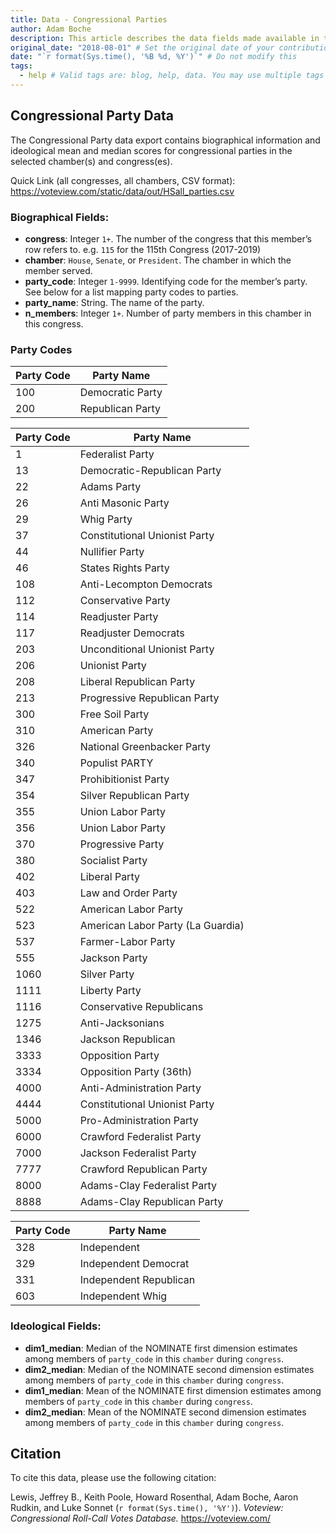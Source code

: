```yaml
---
title: Data - Congressional Parties
author: Adam Boche
description: This article describes the data fields made available in the "Congressional Parties" data download
original_date: "2018-08-01" # Set the original date of your contribution in YYYY-MM-DD format here.
date: "`r format(Sys.time(), '%B %d, %Y')`" # Do not modify this
tags:
  - help # Valid tags are: blog, help, data. You may use multiple tags for a post
---
```


## Congressional Party Data

The Congressional Party data export contains biographical information and ideological mean and median scores for congressional parties in the selected chamber(s) and congress(es).

Quick Link (all congresses, all chambers, CSV format):
[https://voteview.com/static/data/out/HSall_parties.csv](https://voteview.com/static/data/out/HSall_parties.csv)

### Biographical Fields:

* **congress**: Integer `1+`. The number of the congress that this member's row refers to. e.g. `115` for the 115th Congress (2017-2019)
* **chamber**: `House`, `Senate`, or `President`. The chamber in which the member served.
* **party_code**: Integer `1-9999`. Identifying code for the member's party. See below for a list mapping party codes to parties.
* **party_name**: String. The name of the party.
* **n_members**: Integer `1+`. Number of party members in this chamber in this congress.

### Party Codes

Party Code | Party Name
---------- | ----------
100 | Democratic Party
200 | Republican Party


Party Code | Party Name
---------- | -----------
1 | Federalist Party
13 | Democratic-Republican Party
22 | Adams Party
26 | Anti Masonic Party
29 | Whig Party
37 | Constitutional Unionist Party
44 | Nullifier Party
46 | States Rights Party
108 | Anti-Lecompton Democrats
112 | Conservative Party
114 | Readjuster Party
117 | Readjuster Democrats
203 | Unconditional Unionist Party
206 | Unionist Party
208 | Liberal Republican Party
213 | Progressive Republican Party
300 | Free Soil Party
310 | American Party
326 | National Greenbacker Party
340 | Populist PARTY
347 | Prohibitionist Party
354 | Silver Republican Party
355 | Union Labor Party
356 | Union Labor Party
370 | Progressive Party
380 | Socialist Party
402 | Liberal Party
403 | Law and Order Party
522 | American Labor Party
523 | American Labor Party (La Guardia)
537 | Farmer-Labor Party
555 | Jackson Party
1060 | Silver Party
1111 | Liberty Party
1116 | Conservative Republicans
1275 | Anti-Jacksonians
1346 | Jackson Republican
3333 | Opposition Party
3334 | Opposition Party (36th)
4000 | Anti-Administration Party
4444 | Constitutional Unionist Party
5000 | Pro-Administration Party
6000 | Crawford Federalist Party
7000 | Jackson Federalist Party
7777 | Crawford Republican Party
8000 | Adams-Clay Federalist Party
8888 | Adams-Clay Republican Party

Party Code | Party Name
---------- | -----------
328 | Independent
329 | Independent Democrat
331 | Independent Republican
603 | Independent Whig

### Ideological Fields:

* **dim1_median**: Median of the NOMINATE first dimension estimates among members of `party_code` in this `chamber` during `congress`.
* **dim2_median**: Median of the NOMINATE second dimension estimates among members of `party_code` in this `chamber` during `congress`.
* **dim1_median**: Mean of the NOMINATE first dimension estimates among members of `party_code` in this `chamber` during `congress`.
* **dim2_median**: Mean of the NOMINATE second dimension estimates among members of `party_code` in this `chamber` during `congress`.

## Citation

To cite this data, please use the following citation:

Lewis, Jeffrey B., Keith Poole, Howard Rosenthal, Adam Boche, Aaron Rudkin, and Luke Sonnet (`r format(Sys.time(), '%Y')`). *Voteview: Congressional Roll-Call Votes Database.* [https://voteview.com/](https://voteview.com/)
